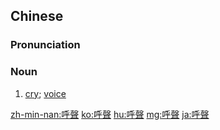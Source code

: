 {{also|呼声}}
==Chinese==
{{zh-forms|s=呼声}}

===Pronunciation===
{{zh-pron
|m=hūshēng
|c=fu1 sing1
|h=pfs=fû-sâng
|mn=ho͘-siaⁿ
|cat=n
}}

===Noun===
{{zh-noun}}

# [[cry]]; [[voice]]

{{zh-cat|Advanced}}

[[zh-min-nan:呼聲]]
[[ko:呼聲]]
[[hu:呼聲]]
[[mg:呼聲]]
[[ja:呼聲]]